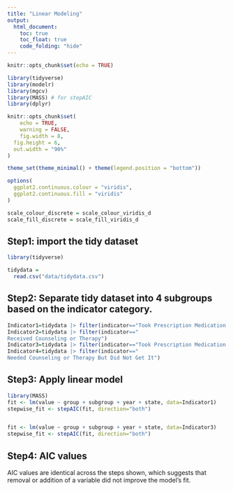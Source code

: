 ```yaml
---
title: "Linear Modeling"
output:
  html_document:
    toc: true
    toc_float: true
    code_folding: "hide"
---
```


```r
knitr::opts_chunk$set(echo = TRUE)
```


```r
library(tidyverse)
library(modelr)
library(mgcv)
library(MASS) # for stepAIC
library(dplyr)

knitr::opts_chunk$set(
	echo = TRUE,
	warning = FALSE,
	fig.width = 8, 
  fig.height = 6,
  out.width = "90%"
)

theme_set(theme_minimal() + theme(legend.position = "bottom"))

options(
  ggplot2.continuous.colour = "viridis",
  ggplot2.continuous.fill = "viridis"
)

scale_colour_discrete = scale_colour_viridis_d
scale_fill_discrete = scale_fill_viridis_d
```


## Step1: import the tidy dataset
```r
library(tidyverse)

tidydata = 
  read.csv("data/tidydata.csv")
```

## Step2: Separate tidy dataset into 4 subgroups based on the indicator category.
```r
Indicator1=tidydata |> filter(indicator=="Took Prescription Medication for Mental Health")
Indicator2=tidydata |> filter(indicator=="	
Received Counseling or Therapy")
Indicator3=tidydata |> filter(indicator=="Took Prescription Medication for Mental Health And/Or Received Counseling or Therapy")
Indicator4=tidydata |> filter(indicator=="	
Needed Counseling or Therapy But Did Not Get It")
```

## Step3: Apply linear model
```r
library(MASS)
fit <- lm(value ~ group + subgroup + year + state, data=Indicator1)
stepwise_fit <- stepAIC(fit, direction="both")


fit <- lm(value ~ group + subgroup + year + state, data=Indicator3)
stepwise_fit <- stepAIC(fit, direction="both")

```

## Step4: AIC values
AIC values are identical across the steps shown, which suggests that removal or addition of a variable did not improve the model's fit. 





